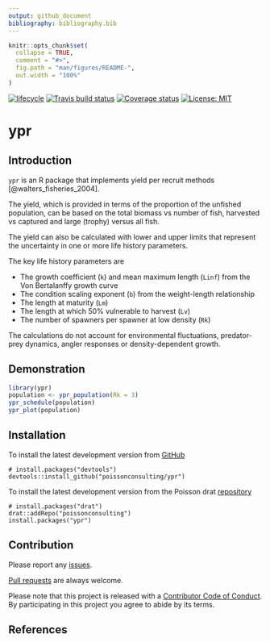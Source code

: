 ```yaml
---
output: github_document
bibliography: bibliography.bib
---
```


<!-- README.md is generated from README.Rmd. Please edit that file -->

```r
knitr::opts_chunk$set(
  collapse = TRUE,
  comment = "#>",
  fig.path = "man/figures/README-",
  out.width = "100%"
)
```

[![lifecycle](https://img.shields.io/badge/lifecycle-maturing-blue.svg)](https://www.tidyverse.org/lifecycle/#maturing)
[![Travis build status](https://travis-ci.org/poissonconsulting/ypr.svg?branch=master)](https://travis-ci.org/poissonconsulting/ypr)
[![Coverage status](https://codecov.io/gh/poissonconsulting/ypr/branch/master/graph/badge.svg)](https://codecov.io/github/poissonconsulting/ypr?branch=master)
[![License: MIT](https://img.shields.io/badge/License-MIT-green.svg)](https://opensource.org/licenses/MIT)

# ypr

## Introduction

`ypr` is an R package that implements yield per recruit methods [@walters_fisheries_2004].

The yield, which is provided in terms of the proportion of the unfished population,
can be based on the total biomass vs number of fish,
harvested vs captured and large (trophy) versus all fish.

The yield can also be calculated with lower and upper limits that represent the uncertainty in 
one or more life history parameters.

The key life history parameters are

- The growth coefficient (`k`) and mean maximum length (`Linf`) from the Von Bertalanffy growth curve
- The condition scaling exponent (`b`) from the weight-length relationship
- The length at maturity (`Lm`)
- The length at which 50% vulnerable to harvest (`Lv`)
- The number of spawners per spawner at low density (`Rk`)

The calculations do not account for environmental fluctuations, predator-prey dynamics, angler responses or density-dependent growth.

## Demonstration

```r
library(ypr)
population <- ypr_population(Rk = 3)
ypr_schedule(population)
ypr_plot(population)
```

## Installation

To install the latest development version from [GitHub](https://github.com/poissonconsulting/ypr)
```
# install.packages("devtools")
devtools::install_github("poissonconsulting/ypr")
```

To install the latest development version from the Poisson drat [repository](https://github.com/poissonconsulting/drat)
```
# install.packages("drat")
drat::addRepo("poissonconsulting")
install.packages("ypr")
```

## Contribution

Please report any [issues](https://github.com/poissonconsulting/ypr/issues).

[Pull requests](https://github.com/poissonconsulting/ypr/pulls) are always welcome.

Please note that this project is released with a [Contributor Code of Conduct](CONDUCT.md). 
By participating in this project you agree to abide by its terms.

## References
